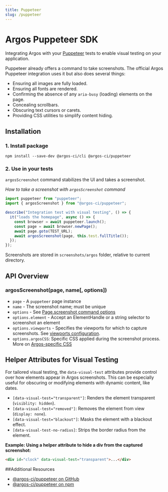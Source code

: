 ```yaml
---
title: Puppeteer
slug: /puppeteer
---
```


# Argos Puppeteer SDK

Integrating Argos with your [Puppeteer](https://github.com/puppeteer/puppeteer) tests to enable visual testing on your application.

Puppeteer already offers a command to take screenshots. The official Argos Puppeteer integration uses it but also does several things:

- Ensuring all images are fully loaded.
- Ensuring all fonts are rendered.
- Confirming the absence of any `aria-busy` (loading) elements on the page.
- Concealing scrollbars.
- Obscuring text cursors or carets.
- Providing CSS utilities to simplify content hiding.

## Installation

### 1. Install package

```
npm install --save-dev @argos-ci/cli @argos-ci/puppeteer
```

### 2. Use in your tests

`argosScreenshot` command stabilizes the UI and takes a screenshot.

_How to take a screenshot with `argosScreenshot` command_

```js
import puppeteer from "puppeteer";
import { argosScreenshot } from "@argos-ci/puppeteer";

describe("Integration test with visual testing", () => {
  it("loads the homepage", async () => {
    const browser = await puppeteer.launch();
    const page = await browser.newPage();
    await page.goto(TEST_URL);
    await argosScreenshot(page, this.test.fullTitle());
  });
});
```

Screenshots are stored in `screenshots/argos` folder, relative to current directory.

## API Overview

### argosScreenshot(page, name[, options])

- `page` - A `puppeteer` page instance
- `name` - The screenshot name; must be unique
- `options` - See [Page.screenshot command options](https://pptr.dev/next/api/puppeteer.page.screenshot/)
- `options.element` - Accept an ElementHandle or a string selector to screenshot an element
- `options.viewports` - Specifies the viewports for which to capture screenshots. See [viewports configuration](https://argos-ci.com/docs/viewports).
- `options.argosCSS`: Specific CSS applied during the screenshot process. More on [Argos-specific CSS](https://argos-ci.com/docs/specific-css)

## Helper Attributes for Visual Testing

For tailored visual testing, the `data-visual-test` attributes provide control over how elements appear in Argos screenshots. This can be especially useful for obscuring or modifying elements with dynamic content, like dates.

- `[data-visual-test="transparent"]`: Renders the element transparent (`visiblity: hidden`).
- `[data-visual-test="removed"]`: Removes the element from view (`display: none`).
- `[data-visual-test="blackout"]`: Masks the element with a blackout effect.
- `[data-visual-test-no-radius]`: Strips the border radius from the element.

**Example: Using a helper attribute to hide a div from the captured screenshot:**

```html
<div id="clock" data-visual-test="transparent">...</div>
```

##Additional Resources

- [@argos-ci/puppeteer on GitHub](https://github.com/argos-ci/argos-javascript/tree/main/packages/puppeteer)
- [@argos-ci/puppeteer on npm](https://www.npmjs.com/package/@argos-ci/puppeteer)

